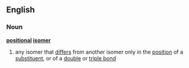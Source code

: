 ==English==
===Noun===
'''[[positional]] [[isomer]]'''
#{{chemistry}} any isomer that [[differ]]s from another isomer only in the [[position]] of a [[substituent]], or of a [[double bond|double]] or [[triple bond]]